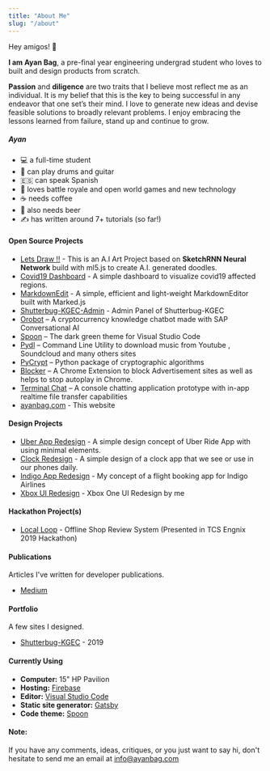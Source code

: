 ```yaml
---
title: "About Me"
slug: "/about"
---
```


Hey amigos! 👋

**I am Ayan Bag**, a pre-final year engineering undergrad student who loves to built and design products from scratch.

**Passion** and **diligence** are two traits that I believe most reflect me as an individual. It is my belief that this is the key to being successful in any endeavor that one set’s their mind. I love to generate new ideas and devise feasible solutions to broadly relevant problems. I enjoy embracing the lessons learned from failure, stand up and continue to grow.


##### Ayan
- 💻 a full-time student
- 🎹 can play drums and guitar
- 🇪🇸 can speak Spanish
- 👾 loves battle royale and open world games and new technology
- ☕ needs coffee
- 🍺 also needs beer
- ✍️ has written around 7+ tutorials (so far!)



#### Open Source Projects

- [Lets Draw !!](https://letsdraw.ayanbag.com/) - This is an A.I Art Project based on **SketchRNN Neural Network** build with ml5.js to create A.I. generated doodles.
- [Covid19 Dashboard](https://covid19v.netlify.app/) -  A simple dashboard to visualize covid19 affected regions.
- [MarkdownEdit](https://mde.ayanbag.com/) -  A simple, efficient and light-weight MarkdownEditor built with Marked.js
- [Shutterbug-KGEC-Admin](https://github.com/shutterbugkgec/Shutterbug-admin) - Admin Panel of Shutterbug-KGEC
- [Orobot](https://ayanbag.github.io/orobot/) – A cryptocurrency knowledge chatbot made with SAP Conversational AI
- [Spoon](https://spoontheme.netlify.app/) – The dark green theme for Visual Studio Code
- [Pydl](https://github.com/ayanbag/pydl) – Command Line Utility to download music from Youtube , Soundcloud and many others sites
- [PyCrypt](https://github.com/ayanbag/pycrypt) – Python package of cryptographic algorithms
- [Blocker](https://github.com/ayanbag/Blocker) – A Chrome Extension to block Advertisement sites as well as helps to stop autoplay in Chrome.
- [Terminal Chat](https://github.com/ayanbag/Terminal_Chat_Console) – A console chatting application prototype with in-app realtime file transfer capabilities
- [ayanbag.com](https://ayanbag.com) - This website


#### Design Projects

- [Uber App Redesign](https://dribbble.com/shots/6830148-Uber-App-Design) - A simple design concept of Uber Ride App with using minimal elements.
- [Clock Redesign](https://dribbble.com/shots/6742405-Clock-User-Interface) - A simple design of a clock app that we see or use in our phones daily.
- [Indigo App Redesign](https://dribbble.com/shots/6716023-Flight-Booking-App-Design) - My concept of a flight booking app for Indigo Airlines
- [Xbox UI Redesign](https://youtu.be/i49O3tXn38g) - Xbox One UI Redesign by me


#### Hackathon Project(s)

- [Local Loop](https://github.com/ayanbag/Local-Loop) - Offline Shop Review System (Presented in TCS Engnix 2019 Hackathon)


#### Publications

Articles I've written for developer publications.

- [Medium](/tags/medium/)


#### Portfolio

A few sites I designed.

- [Shutterbug-KGEC](https://www.shutterbugkgec.in/) - 2019


#### Currently Using

- **Computer:** 15" HP Pavilion
- **Hosting:** [Firebase](https://firebase.google.com/)
- **Editor:** [Visual Studio Code](https://code.visualstudio.com/)
- **Static site generator:** [Gatsby](https://www.gatsbyjs.org/)
- **Code theme:** [Spoon](https://spoontheme.netlify.com/)


#### Note:

If you have any comments, ideas, critiques, or you just want to say hi, don't hesitate to send me an email at [info@ayanbag.com](mailto:info@ayanbag.com)
